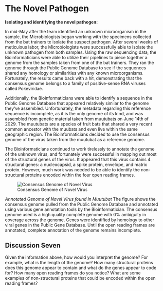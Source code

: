 # The Novel Pathogen

**Isolating and identifying the novel pathogen:**

In mid-May after the team identified an unknown microorganism in the sample, the Microbiologists began working with the specimens collected from the bat trainers to isolate the suspect pathogen. After several weeks of meticulous labor, the Microbiologists were successfully able to isolate the unknown pathogen from both samples. 
Using the raw sequencing data, the Bioinformaticians were able to utilize their pipelines to piece together a genome from the samples taken from one of the bat trainers. They ran the genome through the Public Genome Database to see if the sequences shared any homology or similarities with any known microorganisms. Fortunately, the results came back with a hit, demonstrating that the consensus genome belongs to a family of positive-sense RNA viruses called Pokeviridae. 

Additionally, the Bioinformaticians were able to identify a sequence in the Public Genome Database that appeared relatively similar to the genome they’ve assembled. Unfortunately, the metadata regarding this reference sequence is incomplete, as it is the only genome of its kind, and was assembled from genetic material taken from muutubats on June 14th of 2029. The muutubats are a species of fruit bats that shared a very recent common ancestor with the muubats and even live within the same geographic region. The Bioinformaticians decided to use the consensus genome of the virus taken from the muutubat as a reference genome.

The Bioinformaticians continued to work tirelessly to annotate the genome of the unknown virus, and fortunately were successful in mapping out most of the structural genes of the virus. It appeared that this virus contains 4 structural genes: a nucleocapsid, a spike protein, envelope, and matrix protein. However, much work was needed to be able to identify the non-structural proteins encoded within the four open reading frames.

![Consensus Genome of Novel Virus](../images/virus_genome.jpg)

*Annotated Genome of Novel Virus found in Muutubat*
The figure shows the consensus genome pulled from the Public Genome Database and annotated using various gene annotation tools by the Bioinformatician. The consensus genome used is a high quality complete genome with 0% ambiguity in coverage across the genome. Genes were identified by homology to other viral genes in the Public Gene Database. Until the open reading frames are annotated, complete annotation of the genome remains incomplete.

## Discussion Seven

Given the information above, how would you interpret the genome? For example, what is the length of the genome? How many structural proteins does this genome appear to contain and what do the genes appear to code for? How many open reading frames do you notice? What are some examples of non-structural proteins that could be encoded within the open reading frames?